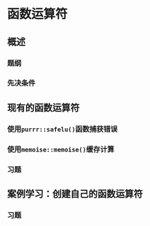 # 函数运算符 {#function-operators}

## 概述

### 题纲 {-}

### 先决条件 {-}

## 现有的函数运算符

### 使用`purrr::safelu()`函数捕获错误

### 使用`memoise::memoise()`缓存计算

### 习题

## 案例学习：创建自己的函数运算符

### 习题

